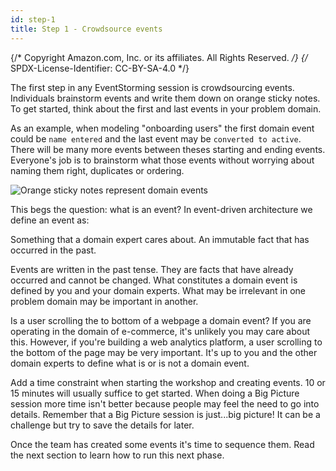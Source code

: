 ```yaml
---
id: step-1
title: Step 1 - Crowdsource events
---
```


{/* Copyright Amazon.com, Inc. or its affiliates. All Rights Reserved. */}
{/* SPDX-License-Identifier: CC-BY-SA-4.0 */}



The first step in any EventStorming session is crowdsourcing events. Individuals brainstorm events
and write them down on orange sticky notes. To get started, think about the first and last events in
your problem domain.

As an example, when modeling "onboarding users" the first domain event could be `name entered` and
the last event may be `converted to active`. There will be many more events between theses starting
and ending events. Everyone's job is to brainstorm what those events without worrying about naming
them right, duplicates or ordering.

![Orange sticky notes represent domain events](./diagrams/sticky-notes-events.svg)

This begs the question: what is an event? In event-driven architecture we define an event as:

<Definition term="Domain event" wordType="noun">
  <span>Something that a domain expert cares about.</span>
  <span>An immutable fact that has occurred in the past.</span>
</Definition>

Events are written in the past tense. They are facts that have already occurred and cannot be
changed. What constitutes a domain event is defined by you and your domain experts. What may be
irrelevant in one problem domain may be important in another.

Is a user scrolling the to bottom of a webpage a domain event? If you are operating in the domain of
e-commerce, it's unlikely you may care about this. However, if you're building a web analytics
platform, a user scrolling to the bottom of the page may be very important. It's up to you and the
other domain experts to define what is or is not a domain event.

Add a time constraint when starting the workshop and creating events. 10 or 15 minutes will usually
suffice to get started. When doing a Big Picture session more time isn't better because people may
feel the need to go into details. Remember that a Big Picture session is just...big picture! It can
be a challenge but try to save the details for later.

Once the team has created some events it's time to sequence them. Read the next section to learn how
to run this next phase.
